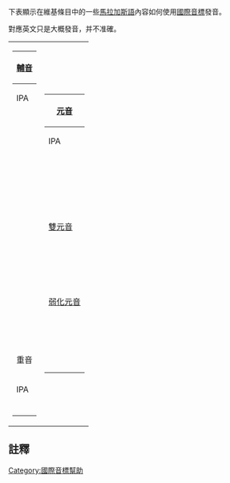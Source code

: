 下表顯示在維基條目中的一些[[馬拉加斯語|馬拉加斯語]]內容如何使用[[國際音標|國際音標]]發音。

對應英文只是大概發音，并不准確。

{| style="background:none;"
| valign="top" |
{| class="wikitable" style="margin: 1em; text-align: center;"
! colspan="3"| [[輔音|輔音]]
|-
! IPA !! 正字法!! 對應英文
|-
|<big>{{IPAlink|b}}</big>
| align="left"| b
|align="left"| '''b'''ill
|-
|<big>{{IPAlink|d}}</big>
| align="left"| d
|align="left"| '''d'''ill
|-
|<big>{{IPAlink|dz}}</big>
| align="left"| j
|align="left"| hea'''ds''' ~ he'''dge''' <ref name=alv>{{IPA|/ts dz s z/}} vary between these sounds, depending on speaker and situation. The latter is especially common when followed by the vowel {{IPA|/i/}}, including its reduced form {{IPA|[ʲ]}}. That is, {{IPA|[sʲ]}} is generally closer to English '''''sh'''ill''.</ref>
|-
|<big>{{IPAlink|ɖʐ}}</big>
| align="left"| dr
|align="left"| '''J'''ill ~ '''dr'''ill <ref name=retro>As the Malagasy spellings ‹tr, dr› suggest, {{IPA|/ʈʂ ɖʐ/}} may be released into a trill, depending on speaker and situation.</ref>
|-
|<big>{{IPAlink|f}}</big>
| align="left"| f
|align="left"| '''f'''ill
|-
|<big>{{IPAlink|ɡ}}</big>
| align="left"| g
|align="left"| '''g'''ill
|-
|<big>{{IPAlink|h}}</big>
| align="left"| h
|align="left"| '''h'''ill ~ ill
|-
|<big>{{IPAlink|k}}</big>
| align="left"| k
|align="left"| s'''k'''ill
|-
|<big>{{IPAlink|l}}</big>
| align="left"| l
|align="left"| '''l'''ill
|-
|<big>{{IPAlink|m}}</big>
| align="left"| m
|align="left"| '''m'''ill
|-
|<big>{{IPAlink|n}}</big>
| align="left"| n
|align="left"| '''n'''il
|-
|<big>{{IPAlink|ŋ}}</big>
| align="left"| n̈
|align="left"| so'''ng'''
|-
|<big>{{IPA|ŋɡ}}</big>
| align="left"| ng
|align="left"| fi'''ng'''er
|-
|<big>{{IPAlink|p}}</big>
| align="left"| p
|align="left"| s'''p'''ill
|-
|<big>{{IPAlink|r}}</big>
| align="left"| r
|align="left"| '''r'''ill（顫音）
|-
|<big>{{IPAlink|s}}</big>
| align="left"| s
|align="left"| '''s'''ill ~ '''sh'''ill <ref name=alv/>
|-
|<big>{{IPAlink|t}}</big>
| align="left"| t
|align="left"| s'''t'''ill
|-
|<big>{{IPAlink|ts}}</big>
| align="left"| ts
|align="left"| ca'''ts''' ~ ca'''tch''' <ref name=alv/>
|-
|<big>{{IPAlink|ʈʂ}}</big>
| align="left"| tr
|align="left"| '''ch'''ill ~ '''tr'''ill <ref name=retro/>
|-
|<big>{{IPAlink|v}}</big>
| align="left"| v
|align="left"| '''v'''illa
|-
|<big>{{IPAlink|z}}</big>
| align="left"| z
|align="left"| bla'''z'''e ~ bei'''g'''e <ref name=alv/>
|-
! colspan=3 | 重音
|-
! IPA !! 例子!! 註釋
|-
|align="center" |<big>{{IPA|ˈ ˌ}}</big>
| align="left"| 
| align="left"| （置於重音節之前）
|}
| valign="top" |
{| class="wikitable" style="margin: 1em 2em; text-align: center;"
! colspan="3"| [[元音|元音]]
|-
! IPA !! 正字法!! 對應英文
|-
|<big>{{IPAlink|ä|a}}</big>
| align="left" | a
|align="left"| f'''a'''t ~ f'''a'''ther
|-
|<big>{{IPA|e}}</big>
| align="left" | e
|align="left"| p'''e'''t
|-
|<big>{{IPAlink|i}}</big>
| align="left" | i, y
|align="left"| s'''ea'''t
|-
|<big>{{IPA|o}}</big>
| align="left" | ô
|align="left"| '''o'''ld
|-
|<big>{{IPAlink|u}}</big>
| align="left" | o
|align="left"| c'''oo'''t
|-
! colspan="3"| [[雙元音|雙元音]]
|-
|<big>{{IPA|aj}}</big>
| align="left" | ai, ay
|align="left"| Th'''ai'''，接近 d'''ay'''
|-
|<big>{{IPA|aw}}</big>
| align="left" |ao
|align="left"| L'''ao'''，接近 l'''ow'''
|-
|<big>{{IPA|ej}}</big>
| align="left" | ei, ey
|align="left"| gr'''ey'''
|-
|<big>{{IPA|uj}}</big>
| align="left" | oy
|align="left"| ph'''ooey'''!
|-
! colspan="3"| [[弱化元音|弱化元音]]
|-
|<big>{{IPAlink|ə}}</big>
| align="left" | a
|align="left"| sof'''a'''
|-
|<big>{{IPA|[[出清元音|ə̥]]}}</big>
| align="left" | a
|align="left"| p'''a'''ternal（低聲）
|-
|<big>{{IPAlink|ʲ}}</big>
| align="left" | y, i
|align="left"| d'''e'''w (UK), cue: a ''y'' sound
|-
|<big>{{IPAlink|ʷ}}</big>
| align="left" | o
|align="left"| q'''u'''ick
|-
|<big>{{IPA|ː}}</big>
| align="left" |
|align="left"| （長元音）
|}
|}

==註釋==
<references/>

{{IPA keys}}

[[Category:國際音標幫助|Category:國際音標幫助]]